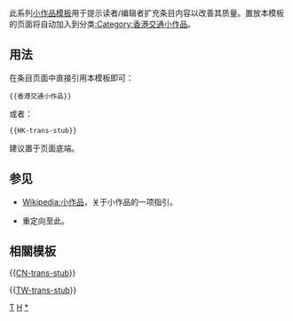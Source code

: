 <includeonly><!-- 在這裡加入模板的保護標識 --></includeonly><noinclude>{{template doc page viewed directly}}</noinclude>
<!-- 在本行下編輯模板說明 -->
此系列[[:Category:小作品模板|小作品模板]]用于提示读者/编辑者扩充条目内容以改善其质量。置放本模板的页面将自动加入到分类[[:Category:香港交通小作品]]。
== 用法 ==
在条目页面中直接引用本模板即可：
<pre>{{香港交通小作品}}
</pre>
或者：
<pre>{{HK-trans-stub}}
</pre>
建议置于页面底端。
== 参见 ==
* [[Wikipedia:小作品]]，关于小作品的一项指引。
* {{tl|香港交通小作品}}重定向至此。
== 相關模板 ==
{{[[Template:CN-trans-stub|CN-trans-stub]]}}

{{[[Template:TW-trans-stub|TW-trans-stub]]}}
<includeonly>
<!-- 本行下加入模板的分類 -->
[[Category:香港小作品模板|T]]
[[Category:交通小作品模板|H]]
[[Category:香港交通小作品|*]]
<!-- 本行下加入模板的跨語言鏈接 -->

</includeonly>